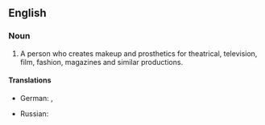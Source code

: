 {{wikipedia}}

==English==

===Noun===

{{en-noun|sg=[[makeup]] [[artist]]}}

# {{occupations}} A person who creates makeup and prosthetics for theatrical, television, film, fashion, magazines and similar productions.

====Translations====
{{trans-top|artist who creates makeup for theatrical, television, or film productions}}
*German: {{t-|de|Visagist|m}}, {{t-|de|Maskenbildner|m}}
{{trans-mid}}
* Russian: {{t-|ru|гримёр|m|tr=grimjór|sc=Cyrl}}
{{trans-bottom}}
